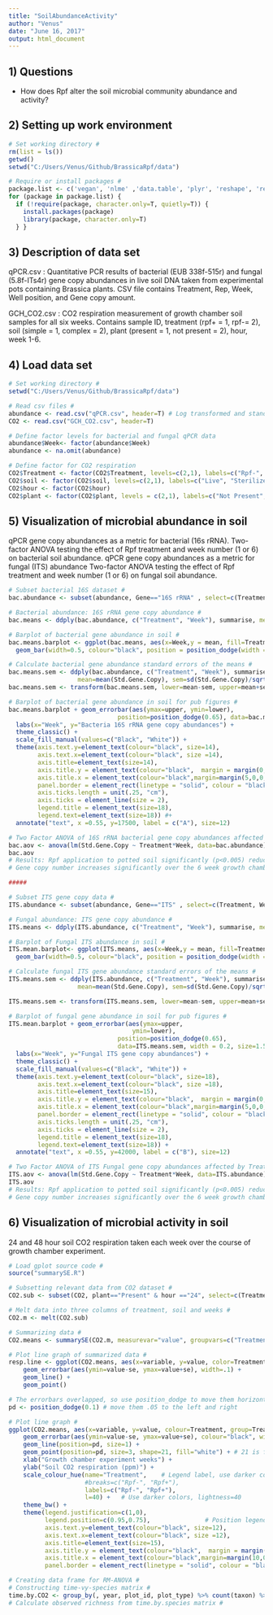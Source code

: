 ```yaml
---
title: "SoilAbundanceActivity"
author: "Venus"
date: "June 16, 2017"
output: html_document
---
```

## 1) Questions

- How does Rpf alter the soil microbial community abundance and activity? 


## 2) Setting up work environment 

```r
# Set working directory #
rm(list = ls())
getwd()
setwd("C:/Users/Venus/Github/BrassicaRpf/data")

# Require or install packages #
package.list <- c('vegan', 'nlme' ,'data.table', 'plyr', 'reshape', 'reshape2', 'ggplot2') 
for (package in package.list) {
  if (!require(package, character.only=T, quietly=T)) { 
    install.packages(package)
    library(package, character.only=T)
  } }
```

## 3) Description of data set

qPCR.csv : Quantitative PCR results of bacterial (EUB 338f-515r) and fungal (5.8f-ITs4r) gene copy abundances in live soil DNA taken from experimental pots containing Brassica plants. CSV file contains Treatment, Rep, Week, Well position, and Gene copy amount.

GCH_CO2.csv : CO2 respiration measurement of growth chamber soil samples for all six weeks. Contains sample ID, treatment (rpf+ = 1, rpf-= 2), soil (simple = 1, complex = 2), plant (present = 1, not present = 2), hour, week 1-6.


## 4) Load data set

```r
# Set working directory # 
setwd("C:/Users/Venus/Github/BrassicaRpf/data")

# Read csv files # 
abundance <- read.csv("qPCR.csv", header=T) # Log transformed and standardized based on soil gram # 
CO2 <- read.csv("GCH_CO2.csv", header=T)

# Define factor levels for bacterial and fungal qPCR data
abundance$Week<- factor(abundance$Week)
abundance <- na.omit(abundance)

# Define factor for CO2 respiration 
CO2$Treatment <- factor(CO2$Treatment, levels=c(2,1), labels=c("Rpf-", "Rpf+"))
CO2$soil <- factor(CO2$soil, levels=c(2,1), labels=c("Live", "Sterilized"))
CO2$hour <- factor(CO2$hour)
CO2$plant <- factor(CO2$plant, levels = c(2,1), labels=c("Not Present", "Present"))
```

## 5) Visualization of microbial abundance in soil

qPCR gene copy abundances as a metric for bacterial (16s rRNA). 
Two-factor ANOVA testing the effect of Rpf treatment and week number (1 or 6) on bacterial soil abundance.
qPCR gene copy abundances as a metric for fungal (ITS) abundance 
Two-factor ANOVA testing the effect of Rpf treatment and week number (1 or 6) on fungal soil abundance.

```r
# Subset bacterial 16S dataset # 
bac.abundance <- subset(abundance, Gene=="16S rRNA" , select=c(Treatment, Week, Std.Gene.Copy))

# Bacterial abundance: 16S rRNA gene copy abundance # 
bac.means <- ddply(bac.abundance, c("Treatment", "Week"), summarise, mean=mean(Std.Gene.Copy))

# Barplot of bacterial gene abundance in soil # 
bac.means.barplot <- ggplot(bac.means, aes(x=Week,y = mean, fill=Treatment)) + 
  geom_bar(width=0.5, colour="black", position = position_dodge(width = 0.65), stat = "identity", size=1)

# Calculate bacterial gene abundance standard errors of the means # 
bac.means.sem <- ddply(bac.abundance, c("Treatment", "Week"), summarise,
                   mean=mean(Std.Gene.Copy), sem=sd(Std.Gene.Copy)/sqrt(length(Std.Gene.Copy)))
bac.means.sem <- transform(bac.means.sem, lower=mean-sem, upper=mean+sem)

# Barplot of bacterial gene abundance in soil for pub figures # 
bac.means.barplot + geom_errorbar(aes(ymax=upper, ymin=lower),
                              position=position_dodge(0.65), data=bac.means.sem, width = 0.2, size=1.5) +
  labs(x="Week", y="Bacteria 16S rRNA gene copy abundances") +
  theme_classic() +
  scale_fill_manual(values=c("Black", "White")) +
  theme(axis.text.y=element_text(colour="black", size=14),
        axis.text.x=element_text(colour="black", size =14),
        axis.title=element_text(size=14),
        axis.title.y = element_text(colour="black",  margin = margin(0,10,0,10)),
        axis.title.x = element_text(colour="black",margin=margin(5,0,0,0)),
        panel.border = element_rect(linetype = "solid", colour = "black", size=3, fill=NA),
        axis.ticks.length = unit(.25, "cm"),
        axis.ticks = element_line(size = 2),
        legend.title = element_text(size=18),
        legend.text=element_text(size=18)) #+
  annotate("text", x =0.55, y=17500, label = c("A"), size=12)

# Two Factor ANOVA of 16S rRNA bacterial gene copy abundances affected by Treatment and week of growth chamber experiment # 
bac.aov <- anova(lm(Std.Gene.Copy ~ Treatment*Week, data=bac.abundance))
bac.aov
# Results: Rpf application to potted soil significantly (p<0.005) reduces bacterial 16S rRNA gene copy numbers # 
# Gene copy number increases significantly over the 6 week growth chamber experiment # 

#####

# Subset ITS gene copy data # 
ITS.abundance <- subset(abundance, Gene=="ITS" , select=c(Treatment, Week, Std.Gene.Copy))

# Fungal abundance: ITS gene copy abundance # 
ITS.means <- ddply(ITS.abundance, c("Treatment", "Week"), summarise, mean=mean(Std.Gene.Copy))

# Barplot of Fungal ITS abundance in soil # 
ITS.mean.barplot<- ggplot(ITS.means, aes(x=Week,y = mean, fill=Treatment)) +
  geom_bar(width=0.5, colour="black", position = position_dodge(width = 0.65), stat = "identity", size=1) 

# Calculate fungal ITS gene abundance standard errors of the means # 
ITS.means.sem <- ddply(ITS.abundance, c("Treatment", "Week"), summarise,
                   mean=mean(Std.Gene.Copy), sem=sd(Std.Gene.Copy)/sqrt(length(Std.Gene.Copy)))

ITS.means.sem <- transform(ITS.means.sem, lower=mean-sem, upper=mean+sem)

# Barplot of fungal gene abundance in soil for pub figures # 
ITS.mean.barplot + geom_errorbar(aes(ymax=upper,
                                  ymin=lower),
                              position=position_dodge(0.65),
                              data=ITS.means.sem, width = 0.2, size=1.5) +
  labs(x="Week", y="Fungal ITS gene copy abundances") +
  theme_classic() +
  scale_fill_manual(values=c("Black", "White")) +
  theme(axis.text.y=element_text(colour="black", size=18),
        axis.text.x=element_text(colour="black", size =18),
        axis.title=element_text(size=15),
        axis.title.y = element_text(colour="black",  margin = margin(0,10,0,10)),
        axis.title.x = element_text(colour="black",margin=margin(5,0,0,0)),
        panel.border = element_rect(linetype = "solid", colour = "black", size=3, fill=NA),
        axis.ticks.length = unit(.25, "cm"),
        axis.ticks = element_line(size = 2),
        legend.title = element_text(size=18),
        legend.text=element_text(size=18)) +
  annotate("text", x =0.55, y=42000, label = c("B"), size=12)

# Two Factor ANOVA of ITS Fungal gene copy abundances affected by Treatment and week of growth chamber experiment # 
ITS.aov <- anova(lm(Std.Gene.Copy ~ Treatment*Week, data=ITS.abundance))
ITS.aov
# Results: Rpf application to potted soil significantly (p<0.005) reduces bacterial 16S rRNA gene copy numbers # 
# Gene copy number increases significantly over the 6 week growth chamber experiment # 
```

## 6) Visualization of microbial activity in soil 

24 and 48 hour soil CO2 respiration taken each week over the course of growth chamber experiment. 


```r
# Load gplot source code # 
source("summarySE.R")

# Subsetting relevant data from CO2 dataset # 
CO2.sub <- subset(CO2, plant=="Present" & hour =="24", select=c(Treatment, soil, Week.1, Week.2, Week.3, Week.4, Week.5, Week.6))

# Melt data into three columns of treatment, soil and weeks # 
CO2.m <- melt(CO2.sub)

# Summarizing data # 
CO2.means <- summarySE(CO2.m, measurevar="value", groupvars=c("Treatment","variable"))

# Plot line graph of summarized data # 
resp.line <- ggplot(CO2.means, aes(x=variable, y=value, color=Treatment)) + 
    geom_errorbar(aes(ymin=value-se, ymax=value+se), width=.1) +
    geom_line() +
    geom_point()

# The errorbars overlapped, so use position_dodge to move them horizontally
pd <- position_dodge(0.1) # move them .05 to the left and right

# Plot line graph # 
ggplot(CO2.means, aes(x=variable, y=value, colour=Treatment, group=Treatment)) + 
    geom_errorbar(aes(ymin=value-se, ymax=value+se), colour="black", width=.1, position=pd) +
    geom_line(position=pd, size=1) +
    geom_point(position=pd, size=3, shape=21, fill="white") + # 21 is filled circle
    xlab("Growth chamber experiment weeks") +
    ylab("Soil CO2 respiration (ppm)") +
    scale_colour_hue(name="Treatment",    # Legend label, use darker colors
                     #breaks=c("Rpf-", "Rpf+"),
                     labels=c("Rpf-", "Rpf+"),
                     l=40) +   # Use darker colors, lightness=40
    theme_bw() +
    theme(legend.justification=c(1,0),
          legend.position=c(0.95,0.75),               # Position legend in bottom right
          axis.text.y=element_text(colour="black", size=12),
          axis.text.x=element_text(colour="black", size =12),
          axis.title=element_text(size=15),
          axis.title.y = element_text(colour="black",  margin = margin(0,10,0,0)),
          axis.title.x = element_text(colour="black",margin=margin(10,0,0,0)),
          panel.border = element_rect(linetype = "solid", colour = "black", size=2, fill=NA))   

# Creating data frame for RM-ANOVA #
# Constructing time-vy-species matrix #
time.by.CO2 <- group_by(, year, plot_id, plot_type) %>% count(taxon) %>% spread(key = taxon, value) 
# Calculate observed richness from time.by.species matrix #
```












